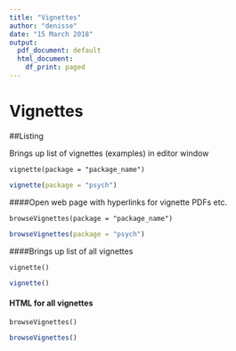 ```yaml
---
title: "Vignettes"
author: "denisse"
date: "15 March 2018"
output:
  pdf_document: default
  html_document:
    df_print: paged
---
```


# Vignettes

##Listing

Brings up list of vignettes (examples) in editor window

`
vignette(package = "package_name") 
`

```r
vignette(package = "psych")
```


####Open web page with hyperlinks for vignette PDFs etc.

`
browseVignettes(package = "package_name")
`

```r
browseVignettes(package = "psych")
```


####Brings up list of all vignettes

`
vignette()
`
```r
vignette()
```

#### HTML for all vignettes

`
browseVignettes()
`
```r
browseVignettes()
```

